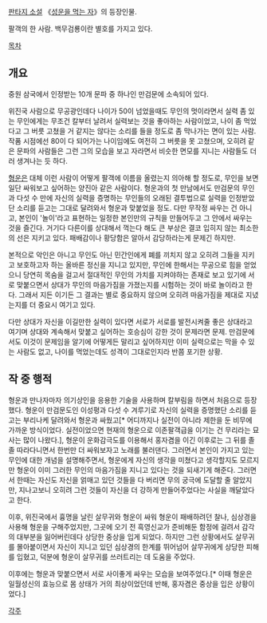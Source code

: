 [[판타지 소설]] 《[[성운을 먹는 자]]》의 등장인물.

팔객의 한 사람. 백무검룡이란 별호를 가지고 있다.

[[목차]]

== 개요 ==
중원 삼국에서 인정받는 10개 문파 중 하나인 만검문에 소속되어 있다.

위진국 사람으로 무공광인데다 나이가 50이 넘었을때도 무인의 멋이라면서 실력 좀 있는 무인에게는 무조건 칼부터 날려서 실력보는 것을 좋아하는 사람이었고, 나이 좀 먹었다고 그 버릇 고쳤을 거 같지는 않다는 소리를 들을 정도로 좀 막나가는 면이 있는 사람. 작품 시점에선 80이 다 되어가는 나이임에도 여전히 그 버릇을 못 고쳤으며, 오히려 같은 문파의 사람들은 그런 그의 모습을 보고 자라면서 비슷한 면모를 지니는 사람들도 더러 생겨나는 듯 하다.

[[형운]]은 대체 이런 사람이 어떻게 팔객에 이름을 올렸는지 의아해 할 정도로, 무인을 보면 일단 싸워보고 싶어하는 양진아 같은 사람이다. 형운과의 첫 만남에서도 만검문의 무인과 다섯 수 만에 자신의 실력을 증명하는 무인들의 오래된 결투법으로 실력을 인정받았단 소리를 듣고는 그대로 달려와서 형운과 맞붙었을 정도. 다만 무작정 싸우는 건 아니고, 본인이 '놀이'라고 표현하는 일정한 본인만의 규칙을 만들어두고 그 안에서 싸우는 것을 즐긴다. 거기다 다른이를 상대해서 꺽는다 해도 큰 부상은 결코 입히지 않는 최소한의 선은 지키고 있다. 패배감이나 황당함은 알아서 감당하라는게 문제긴 하지만.

본적으로 악인은 아니고 무인도 아닌 민간인에게 폐를 끼치지 않고 오히려 그들을 지키고 보호하고자 하는 올바른 정신을 지니고 있지만, 무인에 한해서는 무공으로 힘을 얻었으니 당연히 목숨을 걸고서 절대적인 무인의 가치를 지켜야하는 존재로 보고 있기에 서로 맞붙으면서 상대가 무인의 마음가짐을 가졌는지를 시험하는 것이 바로 놀이라고 한다. 그래서 지든 이기든 그 결과는 별로 중요하지 않으며 오히려 마음가짐을 제대로 지녔는지를 더 중요시 여기고 있다.

다만 상대가 자신을 이길만한 실력이 있다면 서로가 서로를 발전시켜줄 좋은 상대라고 여기며 상대와 계속해서 맞붙고 싶어하는 호승심이 강한 것이 문제라면 문제. 만검문에서도 이것이 문제임을 알기에 어떻게든 말리고 싶어하지만 이미 실력으로는 막을 수 있는 사람도 없고, 나이를 먹었는데도 성격이 그대로인지라 반쯤 포기한 상황.

== 작 중 행적 ==
형운과 만나자마자 의기상인을 응용한 기술을 사용하며 칼부림을 하면서 처음으로 등장했다. 형운이 만검문도인 이성평과 다섯 수 겨루기로 자신의 실력을 증명했단 소리를 듣고는 부리나케 달려와서 형운과 싸웠고[* 어디까지나 실전이 아니라 제한을 둔 비무에 가까운 방식이었다. 실전이었으면 현재의 형운으로 이존팔객급을 이기는 건 무리라는 묘사는 많이 나왔다.], 형운이 운화감극도를 이용해서 홍자겸을 이긴 이후로는 그 뒤를 졸졸 따라다니면서 한번만 더 싸워보자고 노래를 불러댄다. 그러면서 본인이 가지고 있는 무인에 대한 개념을 설명해주면서, 형운에게 자신의 생각을 미쳤다고 생각할지도 모르지만 형운이 이미 그러한 무인의 마음가짐을 지니고 있다는 것을 되새기게 해준다. 그러면서 한때는 자신도 자신을 얽매고 있던 것들을 다 버리면 무의 궁극에 도달할 줄 알았지만, 지나고보니 오히려 그런 것들이 자신을 더 강하게 만들어주었다는 사실을 깨달았다고 한다.

이후, 위진국에서 흉명을 날린 살무귀와 형운이 싸워 형운이 패배하려던 찰나, 심상경을 사용해 형운을 구해주었지만, 그곳에 오기 전 흑영신교가 준비해둔 함정에 걸려서 감각의 대부분을 잃어버린데다 상당한 중상을 입게 되었다. 하지만 그런 상황에서도 살무귀를 몰아붙이면서 자신이 지니고 있던 심상경의 한계를 뛰어넘어 살무귀에게 상당한 피해를 입혔고, 덕분에 형운이 살무귀를 쓰러트리는 데 도움을 주었다.

이후에는 형운과 맞붙으면서 서로 사이좋게 싸우는 모습을 보여주었다.[* 이때 형운은 일월성신의 효능으로 몸 상태가 거의 최상이었던데 반해, 홍자겸은 중상을 입은 상황이었다.]

[[각주]]
